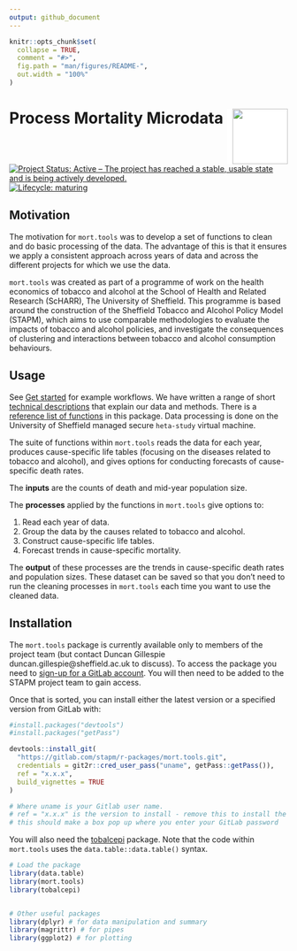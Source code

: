 ```yaml
---
output: github_document
---
```


<!-- README.md is generated from README.Rmd. Please edit that file -->

```r
knitr::opts_chunk$set(
  collapse = TRUE,
  comment = "#>",
  fig.path = "man/figures/README-",
  out.width = "100%"
)
```
# Process Mortality Microdata <img src="logo.png" align="right" style="padding-left:10px;background-color:white;" width="100" height="100" />


<!-- badges: start -->
[![Project Status: Active – The project has reached a stable, usable state and is being actively developed.](https://www.repostatus.org/badges/latest/active.svg)](https://www.repostatus.org/#active)
[![Lifecycle: maturing](https://img.shields.io/badge/lifecycle-maturing-blue.svg)](https://www.tidyverse.org/lifecycle/#maturing)
<!-- badges: end -->

## Motivation
The motivation for `mort.tools` was to develop a set of functions to clean and do basic processing of the data. The advantage of this is that it ensures we apply a consistent approach across years of data and across the different projects for which we use the data.      

`mort.tools` was created as part of a programme of work on the health economics of tobacco and alcohol at the School of Health and Related Research (ScHARR), The University of Sheffield. This programme is based around the construction of the Sheffield Tobacco and Alcohol Policy Model (STAPM), which aims to use comparable methodologies to evaluate the impacts of tobacco and alcohol policies, and investigate the consequences of clustering and interactions between tobacco and alcohol consumption behaviours.   

## Usage
See [Get started](mort-tools.html) for example workflows. We have written a range of short [technical descriptions](https://stapm.gitlab.io/r-packages/mort.tools/articles/index.html) that explain our data and methods. There is a [reference list of functions](https://stapm.gitlab.io/r-packages/mort.tools/reference/index.html) in this package. Data processing is done on the University of Sheffield managed secure `heta-study` virtual machine.     

The suite of functions within `mort.tools` reads the data for each year, produces cause-specific life tables (focusing on the diseases related to tobacco and alcohol), and gives options for conducting forecasts of cause-specific death rates.     

The **inputs** are the counts of death and mid-year population size.   

The **processes** applied by the functions in `mort.tools` give options to:

1. Read each year of data.  
1. Group the data by the causes related to tobacco and alcohol.  
1. Construct cause-specific life tables.  
1. Forecast trends in cause-specific mortality.    

The **output** of these processes are the trends in cause-specific death rates and population sizes. These dataset can be saved so that you don't need to run the cleaning processes in `mort.tools` each time you want to use the cleaned data.    

## Installation
The `mort.tools` package is currently available only to members of the project team (but contact Duncan Gillespie duncan.gillespie@sheffield.ac.uk to discuss). To access the package you need to [sign-up for a GitLab account](https://gitlab.com/). You will then need to be added to the STAPM project team to gain access.      

Once that is sorted, you can install either the latest version or a specified version from GitLab with:     

```r
#install.packages("devtools")
#install.packages("getPass")

devtools::install_git(
  "https://gitlab.com/stapm/r-packages/mort.tools.git", 
  credentials = git2r::cred_user_pass("uname", getPass::getPass()),
  ref = "x.x.x",
  build_vignettes = TRUE
)

# Where uname is your Gitlab user name.
# ref = "x.x.x" is the version to install - remove this to install the latest version
# this should make a box pop up where you enter your GitLab password
```

You will also need the [tobalcepi](https://stapm.gitlab.io/r-packages/tobalcepi/) package. Note that the code within `mort.tools` uses the `data.table::data.table()` syntax.  

```r
# Load the package
library(data.table)
library(mort.tools)
library(tobalcepi)


# Other useful packages
library(dplyr) # for data manipulation and summary
library(magrittr) # for pipes
library(ggplot2) # for plotting
```





